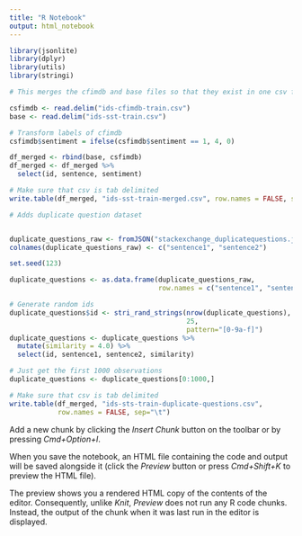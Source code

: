 ```yaml
---
title: "R Notebook"
output: html_notebook
---
```


```r
library(jsonlite)
library(dplyr)
library(utils)
library(stringi)
```

```r
# This merges the cfimdb and base files so that they exist in one csv file

csfimdb <- read.delim("ids-cfimdb-train.csv")
base <- read.delim("ids-sst-train.csv")

# Transform labels of cfimdb
csfimdb$sentiment = ifelse(csfimdb$sentiment == 1, 4, 0)

df_merged <- rbind(base, csfimdb)
df_merged <- df_merged %>%
  select(id, sentence, sentiment)

# Make sure that csv is tab delimited
write.table(df_merged, "ids-sst-train-merged.csv", row.names = FALSE, sep="\t")
```

```r
# Adds duplicate question dataset 


duplicate_questions_raw <- fromJSON("stackexchange_duplicatequestions.json")
colnames(duplicate_questions_raw) <- c("sentence1", "sentence2")

set.seed(123)

duplicate_questions <- as.data.frame(duplicate_questions_raw,
                                     row.names = c("sentence1", "sentence2"))

# Generate random ids
duplicate_questions$id <- stri_rand_strings(nrow(duplicate_questions), 
                                            25,
                                            pattern="[0-9a-f]")
duplicate_questions <- duplicate_questions %>%
  mutate(similarity = 4.0) %>%
  select(id, sentence1, sentence2, similarity)

# Just get the first 1000 observations
duplicate_questions <- duplicate_questions[0:1000,]

# Make sure that csv is tab delimited
write.table(df_merged, "ids-sts-train-duplicate-questions.csv", 
            row.names = FALSE, sep="\t")


```


Add a new chunk by clicking the *Insert Chunk* button on the toolbar or by pressing *Cmd+Option+I*.

When you save the notebook, an HTML file containing the code and output will be saved alongside it (click the *Preview* button or press *Cmd+Shift+K* to preview the HTML file). 

The preview shows you a rendered HTML copy of the contents of the editor. Consequently, unlike *Knit*, *Preview* does not run any R code chunks. Instead, the output of the chunk when it was last run in the editor is displayed.

